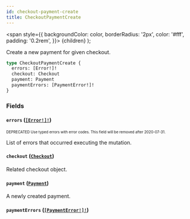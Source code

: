 ```yaml
---
id: checkout-payment-create
title: CheckoutPaymentCreate
---
```


<span
style={{
      backgroundColor: color,
      borderRadius: '2px',
      color: '#fff',
      padding: '0.2rem',
    }}>
{children}
</span>
);

Create a new payment for given checkout.

```graphql
type CheckoutPaymentCreate {
  errors: [Error!]!
  checkout: Checkout
  payment: Payment
  paymentErrors: [PaymentError!]!
}
```

### Fields

#### `errors` ([`[Error!]!`](/api-reference/objects/error.mdx))

<sub><sup><Tag color="#ffba00">DEPRECATED</Tag> Use typed errors with error codes. This field will be removed after 2020-07-31.</sup></sub>

List of errors that occurred executing the mutation.

#### `checkout` ([`Checkout`](/api-reference/objects/checkout.mdx))

Related checkout object.

#### `payment` ([`Payment`](/api-reference/objects/payment.mdx))

A newly created payment.

#### `paymentErrors` ([`[PaymentError!]!`](/api-reference/objects/payment-error.mdx))

